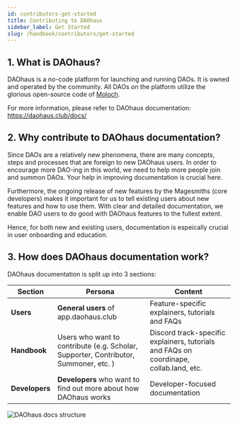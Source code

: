 ```yaml
---
id: contributors-get-started
title: Contributing to DAOhaus
sidebar_label: Get Started 
slug: /handbook/contributors/get-started
--- 
```


## 1. What is DAOhaus?

DAOhaus is a no-code platform for launching and running DAOs. It is owned and operated by the community. All DAOs on the platform utilize the glorious open-source code of [Moloch](https://www.molochdao.com/).

For more information, please refer to DAOhaus documentation: https://daohaus.club/docs/

## 2. Why contribute to DAOhaus documentation? 
Since DAOs are a relatively new phenomena, there are many concepts, steps and processes that are foreign to new DAOhaus users. In order to encourage more DAO-ing in this world, we need to help more people join and summon DAOs. Your help in improving documentation is crucial here. 

Furthermore, the ongoing release of new features by the Magesmiths (core developers) makes it important for us to tell existing users about new features and how to use them. With clear and detailed documentation, we enable DAO users to do good with DAOhaus features to the fullest extent. 

Hence, for both new and existing users, documentation is espeically crucial in user onboarding and education. 

## 3. How does DAOhaus documentation work? 

DAOhaus documentation is split up into 3 sections: 


| Section | Persona | Content |
| ------- | ------- | ------- |
| **Users**   | **General users** of app.daohaus.club    | Feature-specific explainers, tutorials and FAQs    |
| **Handbook**   | Users who want to contribute (e.g. Scholar, Supporter, Contributor, Summoner, etc. )        |  Discord track-specific explainers, tutorials and FAQs on coordinape, collab.land, etc. |
| **Developers**    |  **Developers** who want to find out more about how DAOhaus works       | Developer-focused documentation   |

![DAOhaus docs structure](https://i.imgur.com/t63VXTL.png)
